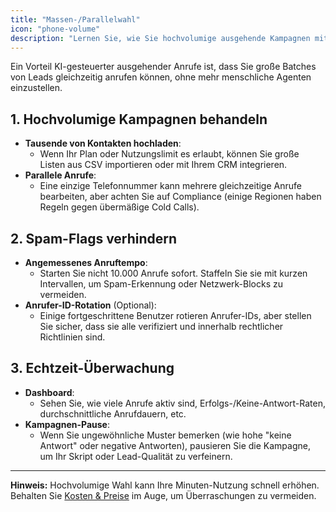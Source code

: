 ```yaml
---
title: "Massen-/Parallelwahl"
icon: "phone-volume"
description: "Lernen Sie, wie Sie hochvolumige ausgehende Kampagnen mit Parallelwahl verwalten und dabei Compliance einhalten"
---
```


Ein Vorteil KI-gesteuerter ausgehender Anrufe ist, dass Sie große Batches von Leads gleichzeitig anrufen können, ohne mehr menschliche Agenten einzustellen.

## 1. Hochvolumige Kampagnen behandeln

- **Tausende von Kontakten hochladen**:
  - Wenn Ihr Plan oder Nutzungslimit es erlaubt, können Sie große Listen aus CSV importieren oder mit Ihrem CRM integrieren.
- **Parallele Anrufe**:
  - Eine einzige Telefonnummer kann mehrere gleichzeitige Anrufe bearbeiten, aber achten Sie auf Compliance (einige Regionen haben Regeln gegen übermäßige Cold Calls).

## 2. Spam-Flags verhindern

- **Angemessenes Anruftempo**:
  - Starten Sie nicht 10.000 Anrufe sofort. Staffeln Sie sie mit kurzen Intervallen, um Spam-Erkennung oder Netzwerk-Blocks zu vermeiden.
- **Anrufer-ID-Rotation** (Optional):
  - Einige fortgeschrittene Benutzer rotieren Anrufer-IDs, aber stellen Sie sicher, dass sie alle verifiziert und innerhalb rechtlicher Richtlinien sind.

## 3. Echtzeit-Überwachung

- **Dashboard**:
  - Sehen Sie, wie viele Anrufe aktiv sind, Erfolgs-/Keine-Antwort-Raten, durchschnittliche Anrufdauern, etc.
- **Kampagnen-Pause**:
  - Wenn Sie ungewöhnliche Muster bemerken (wie hohe "keine Antwort" oder negative Antworten), pausieren Sie die Kampagne, um Ihr Skript oder Lead-Qualität zu verfeinern.

---

**Hinweis:** Hochvolumige Wahl kann Ihre Minuten-Nutzung schnell erhöhen. Behalten Sie [Kosten & Preise](/de/pricing/overview) im Auge, um Überraschungen zu vermeiden. 